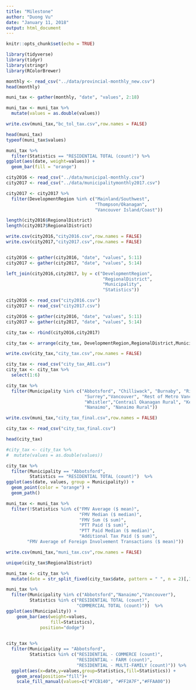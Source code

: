 ```yaml
---
title: "Milestone"
author: "Duong Vu"
date: "January 11, 2018"
output: html_document
---
```


```r
knitr::opts_chunk$set(echo = TRUE)
```

```r
library(tidyverse)
library(tidyr)
library(stringr)
library(RColorBrewer)
```


```r
monthly <- read_csv("../data/provincial-monthly_new.csv")
head(monthly)
```

```r
muni_tax <- gather(monthly, "date", "values", 2:18)

muni_tax <- muni_tax %>% 
  mutate(values = as.double(values))

write.csv(muni_tax,"bc_tol_tax.csv",row.names = FALSE)

head(muni_tax)
typeof(muni_tax$values)

muni_tax %>% 
  filter(Statistics == "RESIDENTIAL TOTAL (count)") %>% 
ggplot(aes(date, weight=values)) +
  geom_bar(fill = "orange")
```

```r
city2016 <- read_csv("../data/municipal-monthly.csv")
city2017 <- read_csv("../data/municipalitymonthly2017.csv")

city2017 <- city2017 %>% 
  filter(DevelopmentRegion %in% c("Mainland/Southwest", 
                                  "Thompson/Okanagan", 
                                  "Vancouver Island/Coast"))

length(city2016$RegionalDistrict)
length(city2017$RegionalDistrict)

write.csv(city2016,"city2016.csv",row.names = FALSE)
write.csv(city2017,"city2017.csv",row.names = FALSE)


city2016 <- gather(city2016, "date", "values", 5:11)
city2017 <- gather(city2017, "date", "values", 5:14)

left_join(city2016,city2017, by = c("DevelopmentRegion",
                                     "RegionalDistrict",
                                     "Municipality",
                                     "Statistics"))
```

```r
city2016 <- read_csv("city2016.csv")
city2017 <- read_csv("city2017.csv")

city2016 <- gather(city2016, "date", "values", 5:11)
city2017 <- gather(city2017, "date", "values", 5:14)

city_tax <- rbind(city2016,city2017)

city_tax <- arrange(city_tax, DevelopmentRegion,RegionalDistrict,Municipality,Statistics)

write.csv(city_tax,"city_tax.csv",row.names = FALSE)
```

```r
city_tax <- read_csv("city_tax_A01.csv")
city_tax <- city_tax %>% 
  select(1:6)

city_tax %>% 
  filter(Municipality %in% c("Abbotsford", "Chilliwack", "Burnaby", "Richmond",
                              "Surrey","Vancouver", "Rest of Metro Vancouver",
                              "Whistler","Centrail Okanagan Rural", "Kelowna",
                              "Nanaimo", "Nanaimo Rural"))

write.csv(muni_tax,"city_tax_final.csv",row.names = FALSE)
```


```r
city_tax <- read_csv("city_tax_final.csv")

head(city_tax)

#city_tax <- city_tax %>% 
#  mutate(values = as.double(values))

city_tax %>%  
  filter(Municipality == "Abbotsford",
         Statistics == "RESIDENTIAL TOTAL (count)")  %>% 
ggplot(aes(date, values, group = Municipality)) +
  geom_point(color = "orange") +
  geom_path()

muni_tax <- muni_tax %>% 
  filter(!Statistics %in% c("FMV Average ($ mean)",
                            "FMV Median ($ median)",
                            "FMV Sum ($ sum)",
                            "PTT Paid ($ sum)",
                            "PTT Paid Median ($ median)",
                            "Additional Tax Paid ($ sum)",
        "FMV Average of Foreign Involvement Transactions ($ mean)"))

write.csv(muni_tax,"muni_tax.csv",row.names = FALSE)

unique(city_tax$RegionalDistrict)

muni_tax <- city_tax %>% 
  mutate(date = str_split_fixed(city_tax$date, pattern = " ", n = 2)[,1])

```

```r
muni_tax %>%  
  filter(Municipality %in% c("Abbotsford","Nanaimo","Vancouver"),
         Statistics %in% c("RESIDENTIAL TOTAL (count)",
                           "COMMERCIAL TOTAL (count)"))  %>% 
ggplot(aes(Municipality)) +
    geom_bar(aes(weight=values, 
                 fill=Statistics), 
             position="dodge")
  
```

```r
city_tax %>%
  filter(Municipality == "Abbotsford",
         Statistics %in% c("RESIDENTIAL - COMMERCE (count)",
                           "RESIDENTIAL - FARM (count)",
                           "RESIDENTIAL - MULTI-FAMILY (count)")) %>% 
  ggplot(aes(x=date,y=values,group=Statistics,fill=Statistics)) + 
    geom_area(position="fill")+
    scale_fill_manual(values=c("#7CB140", "#FF2A7F","#FFAA00"))
```


